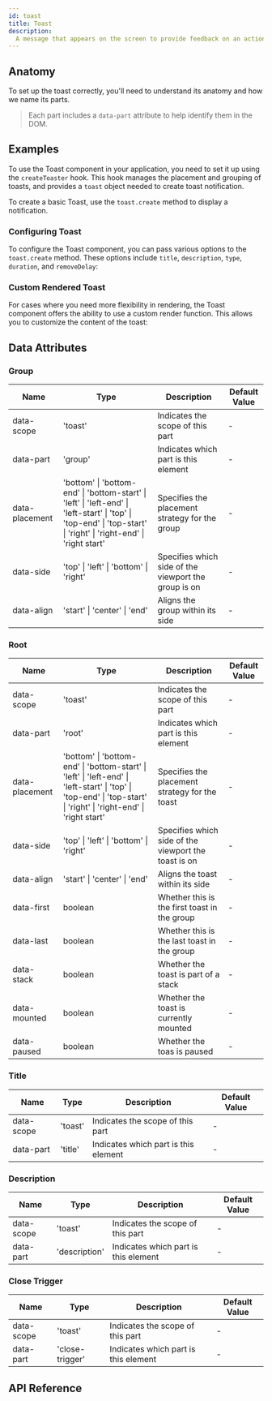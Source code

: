 ```yaml
---
id: toast
title: Toast
description:
  A message that appears on the screen to provide feedback on an action.
---
```



<ComponentPreview />

## Anatomy

To set up the toast correctly, you'll need to understand its anatomy and how we
name its parts.

> Each part includes a `data-part` attribute to help identify them in the DOM.

<Anatomy id="toast" />

## Examples

To use the Toast component in your application, you need to set it up using the
`createToaster` hook. This hook manages the placement and grouping of toasts,
and provides a `toast` object needed to create toast notification.

To create a basic Toast, use the `toast.create` method to display a
notification.

<Story id="Basic" />

### Configuring Toast

To configure the Toast component, you can pass various options to the
`toast.create` method. These options include `title`, `description`, `type`,
`duration`, and `removeDelay`:

<Story id="Customized" />

### Custom Rendered Toast

For cases where you need more flexibility in rendering, the Toast component
offers the ability to use a custom render function. This allows you to customize
the content of the toast:

<Story id="CustomRender" />

## Data Attributes

### Group

| Name           | Type                                                                                                                                                               | Description                                          | Default Value |
|----------------|--------------------------------------------------------------------------------------------------------------------------------------------------------------------|------------------------------------------------------|---------------|
| data-scope     | 'toast'                                                                                                                                                            | Indicates the scope of this part                     | -             |
| data-part      | 'group'                                                                                                                                                            | Indicates which part is this element                 | -             |
| data-placement | 'bottom' \| 'bottom-end' \| 'bottom-start' \| 'left' \| 'left-end' \| 'left-start' \| 'top' \| 'top-end' \| 'top-start' \| 'right' \| 'right-end' \| 'right start' | Specifies the placement strategy for the group       | -             |
| data-side      | 'top' \| 'left' \| 'bottom' \| 'right'                                                                                                                             | Specifies which side of the viewport the group is on | -             |
| data-align     | 'start' \| 'center' \| 'end'                                                                                                                                       | Aligns the group within its side                     | -             |

### Root

| Name           | Type                                                                                                                                                               | Description                                          | Default Value |
|----------------|--------------------------------------------------------------------------------------------------------------------------------------------------------------------|------------------------------------------------------|---------------|
| data-scope     | 'toast'                                                                                                                                                            | Indicates the scope of this part                     | -             |
| data-part      | 'root'                                                                                                                                                             | Indicates which part is this element                 | -             |
| data-placement | 'bottom' \| 'bottom-end' \| 'bottom-start' \| 'left' \| 'left-end' \| 'left-start' \| 'top' \| 'top-end' \| 'top-start' \| 'right' \| 'right-end' \| 'right start' | Specifies the placement strategy for the toast       | -             |
| data-side      | 'top' \| 'left' \| 'bottom' \| 'right'                                                                                                                             | Specifies which side of the viewport the toast is on | -             |
| data-align     | 'start' \| 'center' \| 'end'                                                                                                                                       | Aligns the toast within its side                     | -             |
| data-first     | boolean                                                                                                                                                            | Whether this is the first toast in the group         | -             |
| data-last      | boolean                                                                                                                                                            | Whether this is the last toast in the group          | -             |
| data-stack     | boolean                                                                                                                                                            | Whether the toast is part of a stack                 | -             |
| data-mounted   | boolean                                                                                                                                                            | Whether the toast is currently mounted               | -             |
| data-paused    | boolean                                                                                                                                                            | Whether the toas is paused                           | -             |

### Title

| Name       | Type    | Description                          | Default Value |
|------------|---------|--------------------------------------|---------------|
| data-scope | 'toast' | Indicates the scope of this part     | -             |
| data-part  | 'title' | Indicates which part is this element | -             |

### Description

| Name       | Type          | Description                          | Default Value |
|------------|---------------|--------------------------------------|---------------|
| data-scope | 'toast'       | Indicates the scope of this part     | -             |
| data-part  | 'description' | Indicates which part is this element | -             |

### Close Trigger

| Name       | Type            | Description                          | Default Value |
|------------|-----------------|--------------------------------------|---------------|
| data-scope | 'toast'         | Indicates the scope of this part     | -             |
| data-part  | 'close-trigger' | Indicates which part is this element | -             |

## API Reference

<ComponentTypes />

